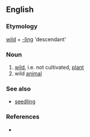 ==English==

===Etymology===
[[wild]] + [[-ling]] 'descendant'

===Noun===
{{en-noun}}

# [[wild]], i.e. not cultivated, [[plant]]
# wild [[animal]]

===See also===
* [[seedling]]

===References===
* {{R:Websters}}